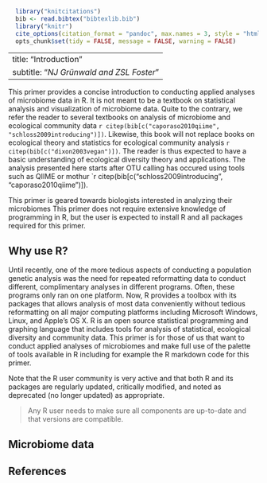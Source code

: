 ```r
  library("knitcitations")
  bib <- read.bibtex("bibtexlib.bib")
  library("knitr")
  cite_options(citation_format = "pandoc", max.names = 3, style = "html", hyperlink = "to.doc")
  opts_chunk$set(tidy = FALSE, message = FALSE, warning = FALSE)
```
---
title: "Introduction"
subtitle: "*NJ Gr&uuml;nwald and ZSL Foster*"
---

This primer provides a concise introduction to conducting applied analyses of microbiome data in R. 
It is not meant to be a textbook on statistical analysis and visualization of microbiome data. 
Quite to the contrary, we refer the reader to several
textbooks on analysis of microbiome and ecological community data `r citep(bib[c("caporaso2010qiime", "schloss2009introducing")])`. 
Likewise, this book will not replace books on ecological theory and statistics for ecological community analysis `r citep(bib[c("dixon2003vegan")])`. 
The reader is thus expected to have a basic understanding of ecological diversity theory and
applications. 
The analysis presented here starts after OTU calling has occured using tools such as QIIME or mothur `r citep(bib[c("schloss2009introducing", "caporaso2010qiime")]).

This primer is geared towards biologists interested in analyzing their
microbiomes This primer does not require extensive knowledge of programming in
R, but the user is expected to install R and all packages required for this
primer.

Why use R?
-----

Until recently, one of the more tedious aspects of conducting a population
genetic analysis was the need for repeated reformatting data to conduct
different, complimentary analyses in different programs. Often, these programs
only ran on one platform. 
Now, R provides a toolbox with its packages that
allows analysis of most data conveniently without tedious reformatting on all
major computing platforms including Microsoft Windows, Linux, and Apple's OS X.
R is an open source statistical programming and graphing language that includes
tools for analysis of statistical, ecological diversity and community data.
This primer is for those of us that want to conduct applied analyses of microbiomes and make full use of the palette of
tools available in R including for example the R markdown code for this primer.

Note that the R user community is very active and that both R and its packages
are regularly updated, critically modified, and noted as deprecated (no longer
updated) as appropriate.

> Any R user needs to make sure all components are up-to-date and that versions
> are compatible.

Microbiome data
----



References
----------

<!--- ref --->

